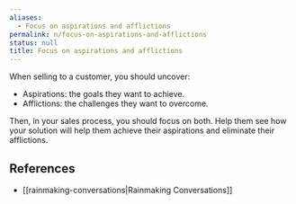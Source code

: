 ```yaml
---
aliases:
  - Focus on aspirations and afflictions
permalink: n/focus-on-aspirations-and-afflictions
status: null
title: Focus on aspirations and afflictions
---
```

When selling to a customer, you should uncover:

- Aspirations: the goals they want to achieve.
- Afflictions: the challenges they want to overcome.

Then, in your sales process, you should focus on both. Help them see how your solution will help them achieve their aspirations and eliminate their afflictions.

## References

- [[rainmaking-conversations|Rainmaking Conversations]]
